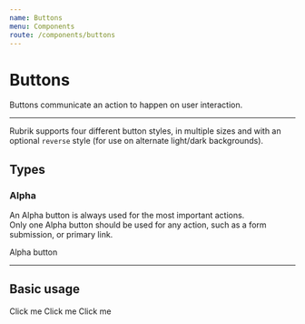 ```yaml
---
name: Buttons
menu: Components
route: /components/buttons
---
```




# Buttons

Buttons communicate an action to happen on user interaction.

---

Rubrik supports four different button styles, in multiple sizes and with an optional `reverse` style (for use on alternate light/dark backgrounds).  


## Types

### Alpha
An Alpha button is always used for the most important actions.  
Only one Alpha button should be used for any action, such as a form submission, or primary link.

<ThemeWrapper>
<Box p={4} mb={5}>
    <Button.Alpha size="lg">Alpha button</Button.Alpha>
</Box>
</ThemeWrapper>

---

## Basic usage

<Playground>
  <Box p={3}>
    <Alpha size="lg">Click me</Alpha>
  </Box>
  <Box p={3}>
    <Alpha>Click me</Alpha>
  </Box>
  <Box p={3}>
    <Alpha size="sm">Click me</Alpha>
  </Box>
</Playground>